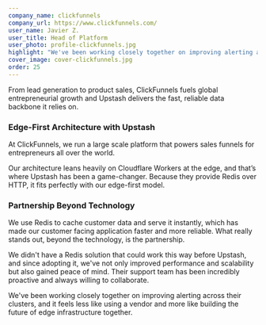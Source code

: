 ```yaml
---
company_name: clickfunnels
company_url: https://www.clickfunnels.com/
user_name: Javier Z.
user_title: Head of Platform
user_photo: profile-clickfunnels.jpg
highlight: "We've been working closely together on improving alerting across their clusters, and it feels less like using a vendor and more like building the future of edge infrastructure together."
cover_image: cover-clickfunnels.jpg
order: 25
---
```


From lead generation to product sales, ClickFunnels fuels global entrepreneurial
growth and Upstash delivers the fast, reliable data backbone it relies on.

### Edge-First Architecture with Upstash

At ClickFunnels, we run a large scale platform that powers sales funnels for
entrepreneurs all over the world. 

Our architecture leans heavily on Cloudflare Workers at the edge, and that’s
where Upstash has been a game-changer. Because they provide Redis over HTTP, it
fits perfectly with our edge-first model.

### Partnership Beyond Technology

We use Redis to cache customer data and serve it instantly, which has made our
customer facing application faster and more reliable. What really stands out,
beyond the technology, is the partnership.

We didn't have a Redis solution that could work this way before Upstash, and
since adopting it, we've not only improved performance and scalability but also
gained peace of mind. Their support team has been incredibly proactive and
always willing to collaborate.

<Highlight name="Javier Z." title="Head of Platform" photo="profile-clickfunnels.jpg">

We've been working closely together on
improving alerting across their clusters, and it feels less like using a vendor
and more like building the future of edge infrastructure together. 
</Highlight>

